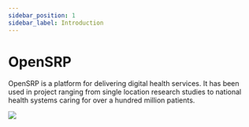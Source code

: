 ```yaml
---
sidebar_position: 1
sidebar_label: Introduction
---
```


# OpenSRP

OpenSRP is a platform for delivering digital health services. It has been used in project ranging from single location research studies to national health systems caring for over a hundred million patients.

![](/img/fhircore.png)
